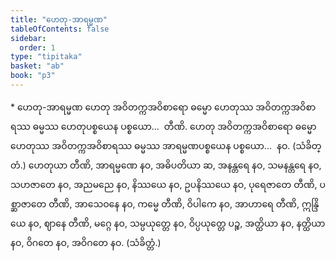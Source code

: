 ```yaml
---
title: "ဟေတု-အာရမ္မဏ"
tableOfContents: false
sidebar:
  order: 1
type: "tipitaka"
basket: "ab"
book: "p3"
---
```



<DynamicBreadcrumb />

<Paragraph type="center" book="p3">
* ဟေတု-အာရမ္မဏ
</Paragraph>

<Division number="230" book="p3" e="ch" v="39" p="245">

<Paragraph number="447" book="p3">
ဟေတု အဝိတက္ကအဝိစာရော ဓမ္မော ဟေတုဿ အဝိတက္ကအဝိစာရဿ ဓမ္မဿ ဟေတုပစ္စယေန ပစ္စယော…  တီဏိ.
</Paragraph>

<Paragraph number="448" book="p3">
ဟေတု အဝိတက္ကအဝိစာရော ဓမ္မော ဟေတုဿ အဝိတက္ကအဝိစာရဿ ဓမ္မဿ အာရမ္မဏပစ္စယေန ပစ္စယော…  နဝ. (သံခိတ္တံ.)
</Paragraph>

</Division>
<Division number="231" book="p3" e="ch" v="39" p="245">

<Paragraph number="449" book="p3">
ဟေတုယာ တီဏိ, အာရမ္မဏေ နဝ, အဓိပတိယာ ဆ, အနန္တရေ နဝ, သမနန္တရေ နဝ, သဟဇာတေ နဝ, အညမညေ နဝ, နိဿယေ နဝ, ဥပနိဿယေ နဝ, ပုရေဇာတေ တီဏိ, ပစ္ဆာဇာတေ တီဏိ, အာသေဝနေ နဝ, ကမ္မေ တီဏိ, ဝိပါကေ နဝ, အာဟာရေ တီဏိ, ဣန္ဒြိယေ နဝ, ဈာနေ တီဏိ, မဂ္ဂေ နဝ, သမ္ပယုတ္တေ နဝ, ဝိပ္ပယုတ္တေ ပဉ္စ, အတ္ထိယာ နဝ, နတ္ထိယာ နဝ, ဝိဂတေ နဝ, အဝိဂတေ နဝ. (သံခိတ္တံ.)
</Paragraph>
</Division>